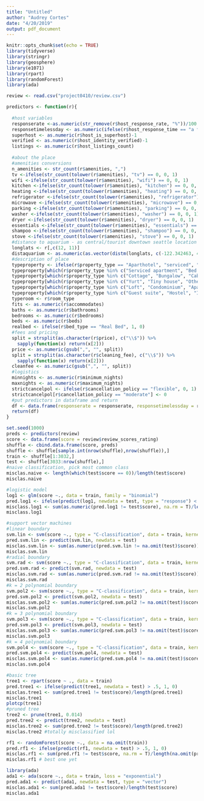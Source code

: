 ```yaml
---
title: "Untitled"
author: "Audrey Cortes"
date: "4/20/2019"
output: pdf_document
---
```


```r
knitr::opts_chunk$set(echo = TRUE)
library(tidyverse)
library(stringr)
library(geosphere)
library(e1071)
library(rpart)
library(randomForest)
library(ada)
```

```r
review <- read.csv("project0410/review.csv")
```

```r
predictors <- function(r){
  
  #host variables
  responserate <-as.numeric(str_remove(r$host_response_rate, "%"))/100
  responsetimelessday <- as.numeric(ifelse(r$host_response_time == "a few days or more", 0, 1))
  superhost <- as.numeric(r$host_is_superhost)-1
  verified <- as.numeric(r$host_identity_verified)-1
  listings <- as.numeric(r$host_listings_count)
  
  #about the place
  #amenities conversions
  n_amenities <- str_count(r$amenities, ",")
  tv <-ifelse(str_count(tolower(r$amenities), "tv") == 0, 0, 1)
  wifi <-ifelse(str_count(tolower(r$amenities), "wifi") == 0, 0, 1)
  kitchen <-ifelse(str_count(tolower(r$amenities), "kitchen") == 0, 0, 1)
  heating <-ifelse(str_count(tolower(r$amenities), "heating") == 0, 0, 1)
  refrigerator <-ifelse(str_count(tolower(r$amenities), "refrigerator") == 0, 0, 1)
  microwave <-ifelse(str_count(tolower(r$amenities), "microwave") == 0, 0, 1)
  parking <-ifelse(str_count(tolower(r$amenities), "parking") == 0, 0, 1)
  washer <-ifelse(str_count(tolower(r$amenities), "washer") == 0, 0, 1)
  dryer <-ifelse(str_count(tolower(r$amenities), "dryer") == 0, 0, 1)
  essentials <-ifelse(str_count(tolower(r$amenities), "essentials") == 0, 0, 1)
  shampoo <-ifelse(str_count(tolower(r$amenities), "shampoo") == 0, 0, 1)
  stove <-ifelse(str_count(tolower(r$amenities), "stove") == 0, 0, 1)
  #distance to aquarium - as central/tourist downtown seattle location
  longlats <- r[,c(12, 11)]
  distaquarium <- as.numeric(as.vector(distm(longlats, c(-122.342463, 47.607515))))
  #description of place
  typeproperty <- ifelse(r$property_type == "Aparthotel", "serviced", "")
  typeproperty[which(r$property_type %in% c("Serviced apartment", "Bed and breakfast", "Boutique hotel"))] <- "serviced"
  typeproperty[which(r$property_type %in% c("Cottage", "Bungalow", "Cabin","Guesthouse", "House", "Townhouse", "Villa"))] <- "standalone"
  typeproperty[which(r$property_type %in% c("Yurt", "Tiny house", "Other", "Houseboat", "Boat", "Camper/RV", "Tent", "Farm stay"))] <- "weird"
  typeproperty[which(r$property_type %in% c("Loft", "Condominium", "Apartment"))] <- "complex"
  typeproperty[which(r$property_type %in% c("Guest suite", "Hostel", "In-law"))] <- "share"
  typeroom <- r$room_type
  fits <- as.numeric(r$accommodates)
  baths <- as.numeric(r$bathrooms)
  bedrooms <- as.numeric(r$bedrooms)
  beds <- as.numeric(r$beds)
  realbed <- ifelse(r$bed_type == "Real Bed", 1, 0)
  #fees and pricing
  split = strsplit(as.character(r$price), c("\\$")) %>%
    sapply(function(x) return(x[2]))
  price <- as.numeric(gsub(",", "", split))
  split = strsplit(as.character(r$cleaning_fee), c("\\$")) %>%
    sapply(function(x) return(x[2]))
  cleanfee <- as.numeric(gsub(",", "", split))
  #logistics
  minnights <- as.numeric(r$minimum_nights)
  maxnights <- as.numeric(r$maximum_nights)
  strictcancelpol <- ifelse(r$cancellation_policy == "flexible", 0, 1)
  strictcancelpol[r$cancellation_policy == "moderate"] <- 0
  #put predictors in dataframe and return
  df <- data.frame(responserate = responserate, responsetimelessday = responsetimelessday, superhost = superhost, verified = verified, listings = listings, n_amenities = n_amenities, tv = tv, wifi = wifi, kitchen = kitchen, heating = heating, refrigerator = refrigerator, microwave = microwave, parking = parking, washer = washer, dryer = dryer, essentials = essentials, shampoo = shampoo, stove = stove, distaquarium = distaquarium, typeproperty = typeproperty, typeroom = typeroom, fits = fits, baths = baths, bedrooms = bedrooms, beds = beds, realbed = realbed, price = price, cleanfee = cleanfee, minnights = minnights, maxnights = maxnights, strictcancelpol = strictcancelpol)
  return(df)
}
```


```r
set.seed(1000)
preds <- predictors(review)
score <- data.frame(score = review$review_scores_rating)
shuffle <- cbind.data.frame(score, preds)
shuffle <- shuffle[sample.int(nrow(shuffle),nrow(shuffle)),]
train <- shuffle[1:3032,]
test <- shuffle[3033:nrow(shuffle),]
#naive classification, pick most common class
misclas.naive <- length(which(test$score == 0))/length(test$score)
misclas.naive
```

```r
#logistic model
log1 <- glm(score ~., data = train, family = "binomial")
pred.log1 <- ifelse(predict(log1, newdata = test, type = "response") < .5, 0, 1)
misclass.log1 <- sum(as.numeric(pred.log1 != test$score), na.rm = T)/length(na.omit(pred.log1))
misclass.log1
```

```r
#support vector machines 
#linear boundary
svm.lin <- svm(score ~., type = "C-classification", data = train, kernel = "linear")
pred.svm.lin <- predict(svm.lin, newdata = test)
misclas.svm.lin <- sum(as.numeric(pred.svm.lin != na.omit(test)$score))/length(pred.svm.lin)
misclas.svm.lin
#radial boundary
svm.rad <- svm(score ~., type = "C-classification", data = train, kernel = "radial")
pred.svm.rad <- predict(svm.rad, newdata = test)
misclas.svm.rad <- sum(as.numeric(pred.svm.rad != na.omit(test)$score))/length(pred.svm.rad)
misclas.svm.rad
#k = 2 polynomial boundary
svm.pol2 <- svm(score ~., type = "C-classification", data = train, kernel = "polynomial", degree = 2)
pred.svm.pol2 <- predict(svm.pol2, newdata = test)
misclas.svm.pol2 <- sum(as.numeric(pred.svm.pol2 != na.omit(test)$score))/length(pred.svm.pol2)
misclas.svm.pol2
#k = 3 polynomial boundary
svm.pol3 <- svm(score ~., type = "C-classification", data = train, kernel = "polynomial", degree = 3)
pred.svm.pol3 <- predict(svm.pol3, newdata = test)
misclas.svm.pol3 <- sum(as.numeric(pred.svm.pol3 != na.omit(test)$score))/length(pred.svm.pol3)
misclas.svm.pol3
#k = 4 polynomial boundary
svm.pol4 <- svm(score ~., type = "C-classification", data = train, kernel = "polynomial", degree = 4)
pred.svm.pol4 <- predict(svm.pol4, newdata = test)
misclas.svm.pol4 <- sum(as.numeric(pred.svm.pol4 != na.omit(test)$score))/length(pred.svm.pol4)
misclas.svm.pol4
```

```r
#basic tree
tree1 <- rpart(score ~ ., data = train)
pred.tree1 <- ifelse(predict(tree1, newdata = test) > .5, 1, 0)
misclas.tree1 <- sum(pred.tree1 != test$score)/length(pred.tree1)
misclas.tree1
plotcp(tree1)
#pruned tree
tree2 <- prune(tree1, 0.014)
pred.tree2 <- predict(tree2, newdata = test)
misclas.tree2 <- sum(pred.tree2 != test$score)/length(pred.tree2)
misclas.tree2 #totally misclassified lol

```

```r
rf1 <- randomForest(score ~., data = na.omit(train))
pred.rf1 <- ifelse(predict(rf1, newdata = test) > .5, 1, 0)
misclas.rf1 <- sum(pred.rf1 != test$score, na.rm = T)/length(na.omit(pred.rf1))
misclas.rf1 # best one yet
```

```r
library(ada)
ada1 <- ada(score ~., data = train, loss = "exponential")
pred.ada1 <- predict(ada1, newdata = test, type = "vector")
misclas.ada1 <- sum(pred.ada1 != test$score)/length(test$score)
misclas.ada1
```











